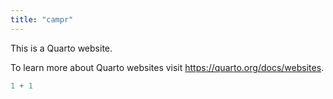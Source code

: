 ```yaml
---
title: "campr"
---
```


This is a Quarto website.

To learn more about Quarto websites visit <https://quarto.org/docs/websites>.

```r
1 + 1
```
